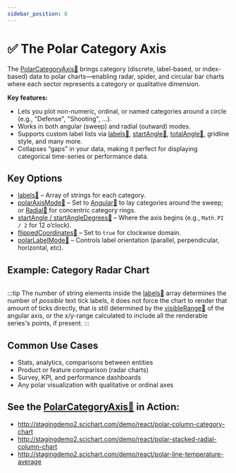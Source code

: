 ```yaml
---
sidebar_position: 8
---
```


# ✅ The Polar Category Axis


The [PolarCategoryAxis:blue_book:](https://www.scichart.com/documentation/js/v4/typedoc/classes/polarcategoryaxis.html) brings category (discrete, label-based, or index-based) data to polar charts—enabling radar, spider, and circular bar charts where each sector represents a category or qualitative dimension.

**Key features:**
- Lets you plot non-numeric, ordinal, or named categories around a circle (e.g., "Defense", "Shooting", ...).
- Works in both angular (sweep) and radial (outward) modes.
- Supports custom label lists via [labels:blue_book:](https://www.scichart.com/documentation/js/v4/typedoc/classes/polarcategoryaxis.html#labels), [startAngle:blue_book:](https://www.scichart.com/documentation/js/v4/typedoc/classes/polarcategoryaxis.html#startangle), [totalAngle:blue_book:](https://www.scichart.com/documentation/js/v4/typedoc/classes/polarcategoryaxis.html#totalangle), gridline style, and many more.
- Collapses “gaps” in your data, making it perfect for displaying categorical time-series or performance data.

## Key Options

- [labels:blue_book:](https://www.scichart.com/documentation/js/v4/typedoc/classes/polarcategoryaxis.html#labels) – Array of strings for each category.
- [polarAxisMode:blue_book:](https://www.scichart.com/documentation/js/v4/typedoc/classes/polarcategoryaxis.html#polaraaxismode) – Set to [Angular:blue_book:](https://www.scichart.com/documentation/js/v4/typedoc/enums/epolaraxismode.html#angular) to lay categories around the sweep; or [Radial:blue_book:](https://www.scichart.com/documentation/js/v4/typedoc/enums/epolaraxismode.html#radial) for concentric category rings.
- [startAngle / startAngleDegrees:blue_book:](https://www.scichart.com/documentation/js/v4/typedoc/classes/polarcategoryaxis.html#startangle) – Where the axis begins (e.g., `Math.PI / 2` for 12 o’clock).
- [flippedCoordinates:blue_book:](https://www.scichart.com/documentation/js/v4/typedoc/classes/polarcategoryaxis.html#flippedcoordinates) – Set to `true` for clockwise domain.
- [polarLabelMode:blue_book:](https://www.scichart.com/documentation/js/v4/typedoc/classes/polarcategoryaxis.html#polarlabelmode) – Controls label orientation (parallel, perpendicular, horizontal, etc).

## Example: Category Radar Chart

```ts showLineNumbers {19-26,30-41} file=./Basic/demo.ts start=region_A_start end=region_A_end
```
<ChartPreviewWrapper jsContent={polarCategoryAxis} />

:::tip
The number of string elements inside the [labels:blue_book:](https://www.scichart.com/documentation/js/v4/typedoc/classes/polarcategoryaxis.html#labels) array determines the number of *possible* text tick labels, it does not force the chart to render that amount of ticks directly, that is still determined by the [visibleRange:blue_book:](https://www.scichart.com/documentation/js/v4/typedoc/classes/polarcategoryaxis.html#visibleRange) of the angular axis, or the x/y-range calculated to include all the renderable series's points, if present.
:::

## Common Use Cases

- Stats, analytics, comparisons between entities
- Product or feature comparison (radar charts)
- Survey, KPI, and performance dashboards
- Any polar visualization with qualitative or ordinal axes

## See the [PolarCategoryAxis:blue_book:](https://www.scichart.com/documentation/js/v4/typedoc/classes/polarcategoryaxis.html) in Action:

- http://stagingdemo2.scichart.com/demo/react/polar-column-category-chart
- http://stagingdemo2.scichart.com/demo/react/polar-stacked-radial-column-chart
- http://stagingdemo2.scichart.com/demo/react/polar-line-temperature-average